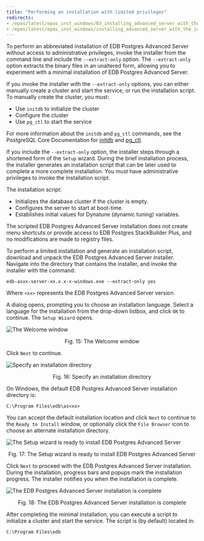 ```yaml
---
title: "Performing an installation with limited privileges"
redirects:
- /epas/latest/epas_inst_windows/03_installing_advanced_server_with_the_interactive_installer/02_invoking_the_graphical_installer_from_the_command_line/02_performing_an_installation_with_limited_privileges/
- /epas/latest/epas_inst_windows/installing_advanced_server_with_the_interactive_installer/invoking_the_graphical_installer_from_the_command_line/performing_an_installation_with_limited_privileges/
---
```


<div id="performing_an_installation_with_limited_privileges" class="registered_link"></div>

To perform an abbreviated installation of EDB Postgres Advanced Server without access to administrative privileges, invoke the installer from the command line and include the `--extract-only` option. The `--extract-only` option extracts the binary files in an unaltered form, allowing you to experiment with a minimal installation of EDB Postgres Advanced Server.

If you invoke the installer with the `--extract-only` options, you can either manually create a cluster and start the service, or run the installation script. To manually create the cluster, you must:

-   Use `initdb` to initialize the cluster
-   Configure the cluster
-   Use `pg_ctl` to start the service

For more information about the `initdb` and `pg_ctl` commands, see the PostgreSQL Core Documentation for [initdb](https://www.postgresql.org/docs/current/static/app-initdb.html) and [pg_ctl](https://www.postgresql.org/docs/current/static/app-pg-ctl.html).

If you include the `--extract-only` option, the installer steps through a shortened form of the `Setup` wizard. During the brief installation process, the installer generates an installation script that can be later used to complete a more complete installation. You must have administrative privileges to invoke the installation script.

The installation script:

-   Initializes the database cluster if the cluster is empty.
-   Configures the server to start at boot-time.
-   Establishes initial values for Dynatune (dynamic tuning) variables.

The scripted EDB Postgres Advanced Server installation does not create menu shortcuts or provide access to EDB Postgres StackBuilder Plus, and no modifications are made to registry files.

To perform a limited installation and generate an installation script, download and unpack the EDB Postgres Advanced Server installer. Navigate into the directory that contains the installer, and invoke the installer with the command:

```text
edb-asxx-server-xx.x.x-x-windows.exe --extract-only yes
```

Where `<xx>` represents the EDB Postgres Advanced Server version.

A dialog opens, prompting you to choose an installation language. Select a language for the installation from the drop-down listbox, and click `OK` to continue. The `Setup Wizard` opens.

![The Welcome window](../../../../images/advanced_server_installer_welcome.png)

<div style="text-align: center"> Fig. 15: The Welcome window </div>

Click `Next` to continue.

![Specify an installation directory](../../../../images/installation_directory.png)

<div style="text-align: center"> Fig. 16: Specify an installation directory </div>

On Windows, the default EDB Postgres Advanced Server installation directory is:

```text
C:\Program Files\edb\as<xx>
```

You can accept the default installation location and click `Next` to continue to the `Ready to Install` window, or optionally click the `File Browser` icon to choose an alternate installation directory.

![The Setup wizard is ready to install EDB Postgres Advanced Server](../../../../images/ready_to_install.png)

<div style="text-align: center"> Fig. 17: The Setup wizard is ready to install EDB Postgres Advanced Server </div>

Click `Next` to proceed with the EDB Postgres Advanced Server installation. During the installation, progress bars and popups mark the installation progress. The installer notifies you when the installation is complete.

![The EDB Postgres Advanced Server installation is complete](../../../../images/advanced_server_installation_completion.png)

<div style="text-align: center"> Fig. 18: The EDB Postgres Advanced Server installation is complete </div>

After completing the minimal installation, you can execute a script to initialize a cluster and start the service. The script is (by default) located in:

```text
C:\Program Files\edb
```
